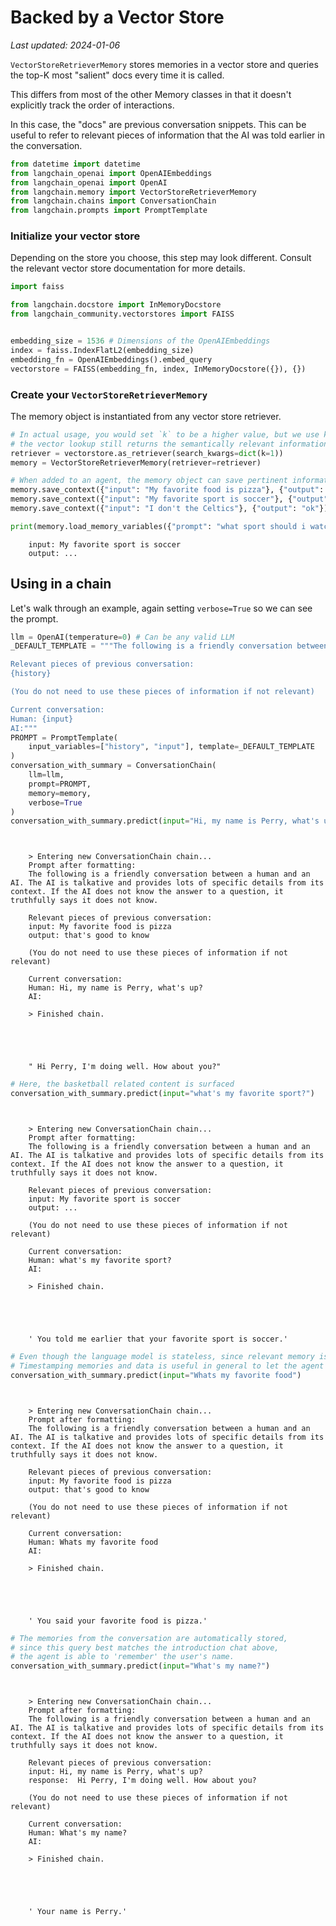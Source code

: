 # Backed by a Vector Store
*Last updated: 2024-01-06*

`VectorStoreRetrieverMemory` stores memories in a vector store and queries the top-K most "salient" docs every time it is called.

This differs from most of the other Memory classes in that it doesn't explicitly track the order of interactions.

In this case, the "docs" are previous conversation snippets. This can be useful to refer to relevant pieces of information that the AI was told earlier in the conversation.

```python
from datetime import datetime
from langchain_openai import OpenAIEmbeddings
from langchain_openai import OpenAI
from langchain.memory import VectorStoreRetrieverMemory
from langchain.chains import ConversationChain
from langchain.prompts import PromptTemplate
```

### Initialize your vector store

Depending on the store you choose, this step may look different. Consult the relevant vector store documentation for more details.


```python
import faiss

from langchain.docstore import InMemoryDocstore
from langchain_community.vectorstores import FAISS


embedding_size = 1536 # Dimensions of the OpenAIEmbeddings
index = faiss.IndexFlatL2(embedding_size)
embedding_fn = OpenAIEmbeddings().embed_query
vectorstore = FAISS(embedding_fn, index, InMemoryDocstore({}), {})
```

### Create your `VectorStoreRetrieverMemory`

The memory object is instantiated from any vector store retriever.


```python
# In actual usage, you would set `k` to be a higher value, but we use k=1 to show that
# the vector lookup still returns the semantically relevant information
retriever = vectorstore.as_retriever(search_kwargs=dict(k=1))
memory = VectorStoreRetrieverMemory(retriever=retriever)

# When added to an agent, the memory object can save pertinent information from conversations or used tools
memory.save_context({"input": "My favorite food is pizza"}, {"output": "that's good to know"})
memory.save_context({"input": "My favorite sport is soccer"}, {"output": "..."})
memory.save_context({"input": "I don't the Celtics"}, {"output": "ok"}) #
```


```python
print(memory.load_memory_variables({"prompt": "what sport should i watch?"})["history"])
```

<CodeOutputBlock lang="python">

```
    input: My favorite sport is soccer
    output: ...
```

</CodeOutputBlock>

## Using in a chain
Let's walk through an example, again setting `verbose=True` so we can see the prompt.


```python
llm = OpenAI(temperature=0) # Can be any valid LLM
_DEFAULT_TEMPLATE = """The following is a friendly conversation between a human and an AI. The AI is talkative and provides lots of specific details from its context. If the AI does not know the answer to a question, it truthfully says it does not know.

Relevant pieces of previous conversation:
{history}

(You do not need to use these pieces of information if not relevant)

Current conversation:
Human: {input}
AI:"""
PROMPT = PromptTemplate(
    input_variables=["history", "input"], template=_DEFAULT_TEMPLATE
)
conversation_with_summary = ConversationChain(
    llm=llm,
    prompt=PROMPT,
    memory=memory,
    verbose=True
)
conversation_with_summary.predict(input="Hi, my name is Perry, what's up?")
```

<CodeOutputBlock lang="python">

```


    > Entering new ConversationChain chain...
    Prompt after formatting:
    The following is a friendly conversation between a human and an AI. The AI is talkative and provides lots of specific details from its context. If the AI does not know the answer to a question, it truthfully says it does not know.

    Relevant pieces of previous conversation:
    input: My favorite food is pizza
    output: that's good to know

    (You do not need to use these pieces of information if not relevant)

    Current conversation:
    Human: Hi, my name is Perry, what's up?
    AI:

    > Finished chain.





    " Hi Perry, I'm doing well. How about you?"
```

</CodeOutputBlock>


```python
# Here, the basketball related content is surfaced
conversation_with_summary.predict(input="what's my favorite sport?")
```

<CodeOutputBlock lang="python">

```


    > Entering new ConversationChain chain...
    Prompt after formatting:
    The following is a friendly conversation between a human and an AI. The AI is talkative and provides lots of specific details from its context. If the AI does not know the answer to a question, it truthfully says it does not know.

    Relevant pieces of previous conversation:
    input: My favorite sport is soccer
    output: ...

    (You do not need to use these pieces of information if not relevant)

    Current conversation:
    Human: what's my favorite sport?
    AI:

    > Finished chain.





    ' You told me earlier that your favorite sport is soccer.'
```

</CodeOutputBlock>


```python
# Even though the language model is stateless, since relevant memory is fetched, it can "reason" about the time.
# Timestamping memories and data is useful in general to let the agent determine temporal relevance
conversation_with_summary.predict(input="Whats my favorite food")
```

<CodeOutputBlock lang="python">

```


    > Entering new ConversationChain chain...
    Prompt after formatting:
    The following is a friendly conversation between a human and an AI. The AI is talkative and provides lots of specific details from its context. If the AI does not know the answer to a question, it truthfully says it does not know.

    Relevant pieces of previous conversation:
    input: My favorite food is pizza
    output: that's good to know

    (You do not need to use these pieces of information if not relevant)

    Current conversation:
    Human: Whats my favorite food
    AI:

    > Finished chain.





    ' You said your favorite food is pizza.'
```

</CodeOutputBlock>


```python
# The memories from the conversation are automatically stored,
# since this query best matches the introduction chat above,
# the agent is able to 'remember' the user's name.
conversation_with_summary.predict(input="What's my name?")
```

<CodeOutputBlock lang="python">

```


    > Entering new ConversationChain chain...
    Prompt after formatting:
    The following is a friendly conversation between a human and an AI. The AI is talkative and provides lots of specific details from its context. If the AI does not know the answer to a question, it truthfully says it does not know.

    Relevant pieces of previous conversation:
    input: Hi, my name is Perry, what's up?
    response:  Hi Perry, I'm doing well. How about you?

    (You do not need to use these pieces of information if not relevant)

    Current conversation:
    Human: What's my name?
    AI:

    > Finished chain.





    ' Your name is Perry.'
```

</CodeOutputBlock>
